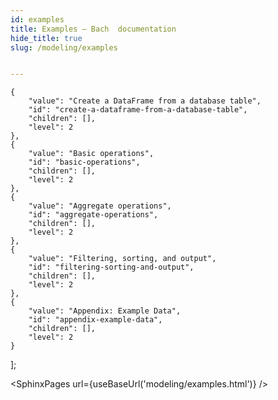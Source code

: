 ```yaml
---
id: examples
title: Examples — Bach  documentation
hide_title: true
slug: /modeling/examples


---
```

<head>
    <meta name="description" content="Here we’ll give some very basic examples of the usage of Bach: creating a DataFrame, basic operations, aggregate operations, and getting the resulting data filtered and sorted." />
    <meta property="og:description" content="Here we’ll give some very basic examples of the usage of Bach: creating a DataFrame, basic operations, aggregate operations, and getting the resulting data filtered and sorted." />
</head>

    {
        "value": "Create a DataFrame from a database table",
        "id": "create-a-dataframe-from-a-database-table",
        "children": [],
        "level": 2
    },
    {
        "value": "Basic operations",
        "id": "basic-operations",
        "children": [],
        "level": 2
    },
    {
        "value": "Aggregate operations",
        "id": "aggregate-operations",
        "children": [],
        "level": 2
    },
    {
        "value": "Filtering, sorting, and output",
        "id": "filtering-sorting-and-output",
        "children": [],
        "level": 2
    },
    {
        "value": "Appendix: Example Data",
        "id": "appendix-example-data",
        "children": [],
        "level": 2
    }
];




<SphinxPages url={useBaseUrl('modeling/examples.html')} />
